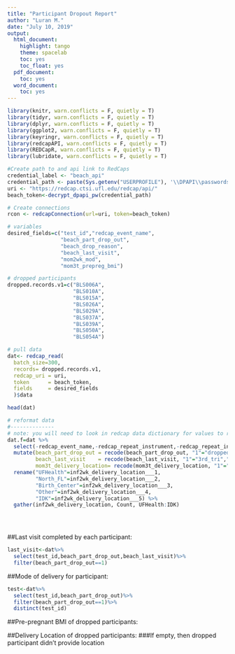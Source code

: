 ```yaml
---
title: "Participant Dropout Report"
author: "Luran M."
date: "July 10, 2019"
output:
  html_document:
    highlight: tango
    theme: spacelab
    toc: yes
    toc_float: yes
  pdf_document:
    toc: yes
  word_document:
    toc: yes
---
```


```r

library(knitr, warn.conflicts = F, quietly = T)
library(tidyr, warn.conflicts = F, quietly = T)
library(dplyr, warn.conflicts = F, quietly = T)
library(ggplot2, warn.conflicts = F, quietly = T)
library(keyringr, warn.conflicts = F, quietly = T)
library(redcapAPI, warn.conflicts = F, quietly = T)
library(REDCapR, warn.conflicts = F, quietly = T)
library(lubridate, warn.conflicts = F, quietly = T)

#Create path to and api link to RedCaps
credential_label <- "beach_api"
credential_path <- paste(Sys.getenv("USERPROFILE"), '\\DPAPI\\passwords\\', Sys.info()["nodename"], '\\', credential_label, '.txt', sep="")
uri <- "https://redcap.ctsi.ufl.edu/redcap/api/"
beach_token<-decrypt_dpapi_pw(credential_path)

```

```r

# Create connections
rcon <- redcapConnection(url=uri, token=beach_token)

# variables
desired_fields=c("test_id","redcap_event_name",
                 "beach_part_drop_out",
                 "beach_drop_reason",
                 "beach_last_visit",
                 "mom2wk_mod",
                 "mom3t_prepreg_bmi")

# dropped participants
dropped.records.v1=c("BLS006A",
                     "BLS010A",
                     "BLS015A",
                     "BLS026A",
                     "BLS029A",
                     "BLS037A",
                     "BLS039A",
                     "BLS050A",
                     "BLS054A")

# pull data
dat<- redcap_read(
  batch_size=300,
  records= dropped.records.v1,
  redcap_uri = uri, 
  token      = beach_token, 
  fields     = desired_fields
  )$data

head(dat)

# reformat data
#--------------
# note: you will need to look in redcap data dictionary for values to recode
dat.f=dat %>%
  select(-redcap_event_name,-redcap_repeat_instrument,-redcap_repeat_instance) %>%
  mutate(beach_part_drop_out = recode(beach_part_drop_out, "1"="dropped","2"="not-dropped"),
         beach_last_visit    = recode(beach_last_visit, "1"="3rd_tri","2"="2wks","3"="2mon","4"="6mon","5"="12mon"),
         mom3t_delivery_location= recode(mom3t_delivery_location, "1"="UFHealth","2"="North_FL","3"="Birth_Center","4"="Other","5"="IDK")) %>%
  rename("UFHealth"=inf2wk_delivery_location___1,
         "North_FL"=inf2wk_delivery_location___2,
         "Birth_Center"=inf2wk_delivery_location___3,
         "Other"=inf2wk_delivery_location___4,
         "IDK"=inf2wk_delivery_location___5) %>%
  gather(inf2wk_delivery_location, Count, UFHealth:IDK)


  
```

##Last visit completed by each participant:
```r
last_visit<-dat%>%
  select(test_id,beach_part_drop_out,beach_last_visit)%>%
  filter(beach_part_drop_out==1)
```

##Mode of delivery for participant:
```r
test<-dat%>%
  select(test_id,beach_part_drop_out)%>%
  filter(beach_part_drop_out==1)%>%
  distinct(test_id)
```

##Pre-pregnant BMI of dropped participants:


##Delivery Location of dropped participants:
###If empty, then dropped participant didn't provide location

